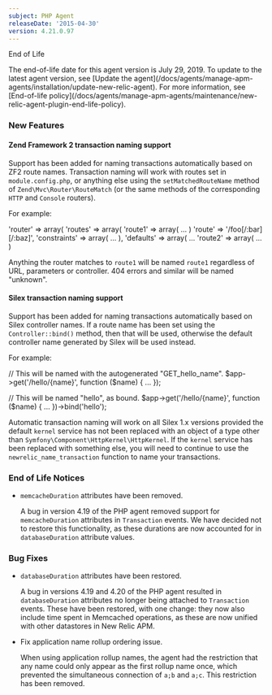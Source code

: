 ```yaml
---
subject: PHP Agent
releaseDate: '2015-04-30'
version: 4.21.0.97
---
```


End of Life

<Callout variant="important">
  The end-of-life date for this agent version is July 29, 2019. To update to the latest agent version, see [Update the agent](/docs/agents/manage-apm-agents/installation/update-new-relic-agent). For more information, see [End-of-life policy](/docs/agents/manage-apm-agents/maintenance/new-relic-agent-plugin-end-life-policy).
</Callout>

### New Features

#### Zend Framework 2 transaction naming support

Support has been added for naming transactions automatically based on ZF2 route names. Transaction naming will work with routes set in `module.config.php`, or anything else using the `setMatchedRouteName` method of `Zend\Mvc\Router\RouteMatch` (or the same methods of the corresponding `HTTP` and `Console` routers).

For example:

'router' => array( 'routes' => array( 'route1' => array( ... ) 'route' => '/foo\[/:bar]\[/:baz]', 'constraints' => array( ... ), 'defaults' => array( ... 'route2' => array( ... )

Anything the router matches to `route1` will be named `route1` regardless of URL, parameters or controller. 404 errors and similar will be named "unknown".

#### Silex transaction naming support

Support has been added for naming transactions automatically based on Silex controller names. If a route name has been set using the `Controller::bind()` method, then that will be used, otherwise the default controller name generated by Silex will be used instead.

For example:

// This will be named with the autogenerated "GET_hello_name". $app->get('/hello/&#x7B;name}', function ($name) &#x7B; ... });

// This will be named "hello", as bound. $app->get('/hello/&#x7B;name}', function ($name) &#x7B; ... })->bind('hello');

Automatic transaction naming will work on all Silex 1.x versions provided the default `kernel` service has not been replaced with an object of a type other than `Symfony\Component\HttpKernel\HttpKernel`. If the `kernel` service has been replaced with something else, you will need to continue to use the `newrelic_name_transaction` function to name your transactions.

### End of Life Notices

* `memcacheDuration` attributes have been removed.

  A bug in version 4.19 of the PHP agent removed support for `memcacheDuration` attributes in `Transaction` events. We have decided not to restore this functionality, as these durations are now accounted for in `databaseDuration` attribute values.

### Bug Fixes

* `databaseDuration` attributes have been restored.

  A bug in versions 4.19 and 4.20 of the PHP agent resulted in `databaseDuration` attributes no longer being attached to `Transaction` events. These have been restored, with one change: they now also include time spent in Memcached operations, as these are now unified with other datastores in New Relic APM.
* Fix application name rollup ordering issue.

  When using application rollup names, the agent had the restriction that any name could only appear as the first rollup name once, which prevented the simultaneous connection of `a;b` and `a;c`. This restriction has been removed.
